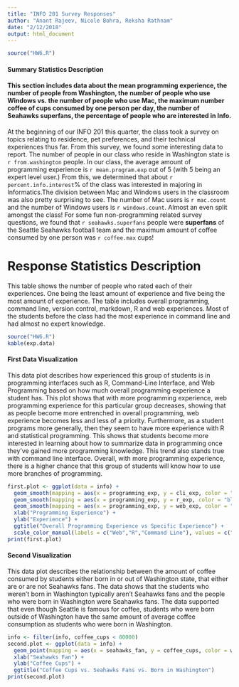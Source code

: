 ```yaml
---
title: "INFO 201 Survey Responses"
author: "Anant Rajeev, Nicole Bohra, Reksha Rathnam"
date: "2/12/2018"
output: html_document
---
```

```r

source("HW6.R")

```


#### Summary Statistics Description ####
#### This section includes data about the mean programming experience, the number of people from Washington, the number of people who use Windows vs. the number of people who use Mac, the maximum number coffee of cups consumed by one person per day, the number of Seahawks superfans, the percentage of people who are interested in Info. 

At the beginning of our INFO 201 this quarter, the class took a survey on topics relating to residence, pet preferences, and their technical experiences thus far. From this survey, we found some interesting data to report. The number of people in our class who reside in Washington state is `r from.washington` people. In our class, the average amount of programming experience is `r mean.program.exp` out of 5 (with 5 being an expert level user.) From this, we determined that about `r percent.info.interest`% of the class was interested in majoring in Informatics.The division between Mac and Windows users in the classroom was also pretty surprising to see. The number of Mac users is `r mac.count` and the number of Windows users is `r windows.count`. Almost an even split amongst the class! For some fun non-programming related survey questions, we found that `r seahawks.superfans` people were **superfans** of the Seattle Seahawks football team and the maximum amount of coffee consumed by one person was `r coffee.max` cups!

# Response Statistics Description
This table shows the number of people who rated each of their experiences. One being the least amount of experience and five being the most amount of experience. The table includes overall programming, command line, version control, markdown, R and web experiences. Most of the students before the class had the most experience in command line and had almost no expert knowledge.

```r

source("HW6.R")
kable(exp.data)
```

#### First Data Visualization ####

This data plot describes how experienced this group of students is in programming interfaces such as R, Command-Line Interface, and Web Programming based on how much overall programming experience a student has. This plot shows that with more programming experience, web programming experience for this particular group decreases, showing that as people become more entrenched in overall programming, web experience becomes less and less of a priority. Furthermore, as a student programs more generally, then they seem to have more experience with R and statistical programming. This shows that students become more interested in learning about how to summarize data in programming once they’ve gained more programming knowledge. This trend also stands true with command line interface. Overall, with more programming experience, there is a higher chance that this group of students will know how to use more branches of programming.

```r
first.plot <- ggplot(data = info) +
  geom_smooth(mapping = aes(x = programming_exp, y = cli_exp, color = "red")) +
  geom_smooth(mapping = aes(x = programming_exp, y = r_exp, color = "black")) + 
  geom_smooth(mapping = aes(x = programming_exp, y = web_exp, color = "blue")) + 
  xlab("Programming Experience") +
  ylab("Experience") +
  ggtitle("Overall Programming Experience vs Specific Experience") +
  scale_color_manual(labels = c("Web","R","Command Line"), values = c("red","black","blue"))
print(first.plot)

```

#### Second Visualization ####

This data plot describes the relationship between the amount of coffee consumed by students either born in or out of Washington state, that either are or are not Seahawks fans. The data shows that the students who weren’t born in Washington typically aren’t Seahawks fans and the people who were born in Washington were Seahawks fans. The data supported that even though Seattle is famous for coffee, students who were born outside of Washington have the same amount of average coffee consumption as students who were born in Washington.


```r
info <- filter(info, coffee_cups < 80000)
second.plot <- ggplot(data = info) + 
  geom_point(mapping = aes(x = seahawks_fan, y = coffee_cups, color = washington_born)) +
  xlab("Seahawks Fan") +
  ylab("Coffee Cups") +
  ggtitle("Coffee Cups vs. Seahawks Fans vs. Born in Washington")
print(second.plot)
```
